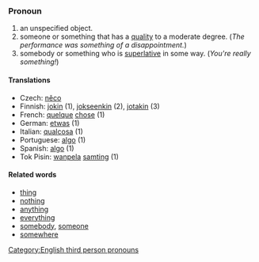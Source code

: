 ===Pronoun===

# an unspecified object.
# someone or something that has a [[quality]] to a moderate degree.  (''The performance was something of a disappointment.'')
# somebody or something who is [[superlative]] in some way.  (''You're really something!'')

====Translations====
*Czech: [[něco]]
*Finnish: [[jokin]] (1), [[jokseenkin]] (2), [[jotakin]] (3)
*French: [[quelque]] [[chose]] (1)
*German: [[etwas]] (1)
*Italian: [[qualcosa]] (1)
*Portuguese: [[algo]] (1)
*Spanish: [[algo]] (1)
*Tok Pisin: [[wanpela]] [[samting]] (1)

====Related words====
*[[thing]]
*[[nothing]]
*[[anything]]
*[[everything]]
*[[somebody]], [[someone]]
*[[somewhere]]

[[Category:English third person pronouns]]